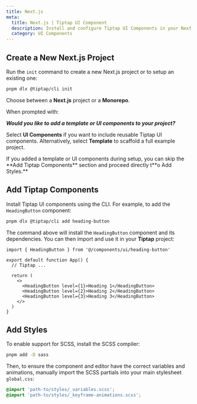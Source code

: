 ```yaml
---
title: Next.js
meta:
  title: Next.js | Tiptap UI Component
  description: Install and configure Tiptap UI Components in your Next.js project.
  category: UI Components
---
```



## Create a New Next.js Project

Run the `init` command to create a new Next.js project or to setup an existing one:

```bash
pnpm dlx @tiptap/cli init
```

Choose between a **Next.js** project or a **Monorepo**.

When prompted with:

**_Would you like to add a template or UI components to your project?_**

Select **UI Components** if you want to include reusable Tiptap UI components.
Alternatively, select **Template** to scaffold a full example project.

<Callout title="Skip component setup if already included" variant="info">
  If you added a template or UI components during setup, you can skip the **Add Tiptap Components**
  section and proceed directly t**o Add Styles.**
</Callout>

## Add Tiptap Components

Install Tiptap UI components using the CLI. For example, to add the `HeadingButton` component:

```bash
pnpm dlx @tiptap/cli add heading-button
```

The command above will install the `HeadingButton` component and its dependencies. You can then import and use it in your **Tiptap** project:

```tsx
import { HeadingButton } from '@/components/ui/heading-button'

export default function App() {
  // Tiptap ...

  return (
    <>
      <HeadingButton level={1}>Heading 1</HeadingButton>
      <HeadingButton level={2}>Heading 2</HeadingButton>
      <HeadingButton level={3}>Heading 3</HeadingButton>
    </>
  )
}
```

## Add Styles

To enable support for SCSS, install the SCSS compiler:

```bash
pnpm add -D sass
```

Then, to ensure the component and editor have the correct variables and animations, manually import the SCSS partials into your main stylesheet `global.css`:

```css
@import 'path-to/styles/_variables.scss';
@import 'path-to/styles/_keyframe-animations.scss';
```
